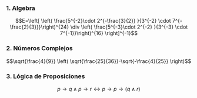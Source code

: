 ### 1. Algebra  
$$E=\left[ \left(  \frac{5^{-2}\cdot 2^{-\frac{3}{2}} }{3^{-2} \cdot 7^{-\frac{2}{3}}}\right)^{24}  \div \left(  \frac{5^{-3}\cdot 2^{-2} }{3^{-3} \cdot 7^{-1}}\right)^{16}  \right]^{-1}$$


### 2. Números Complejos
$$\sqrt{\frac{4}{9}} \left( \sqrt{\frac{25}{36}}-\sqrt{-\frac{4}{25}}  \right)$$


### 3. Lógica de Proposiciones
$$p \rightarrow q \land p \rightarrow r \leftrightarrow p \rightarrow p \rightarrow  (q \land r)$$


